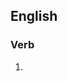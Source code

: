 ==English==

===Verb===
{{head|en|verb form}}

# {{present participle of|nose poke|lang=en|nocat=1}}